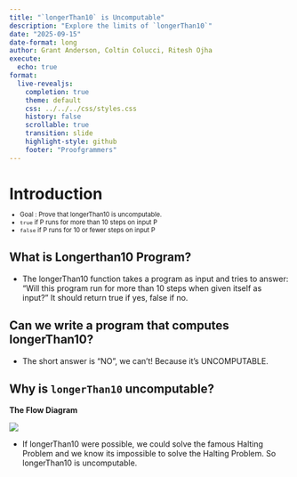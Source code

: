 ```yaml
---
title: "`longerThan10` is Uncomputable"
description: "Explore the limits of `longerThan10`"
date: "2025-09-15"
date-format: long
author: Grant Anderson, Coltin Colucci, Ritesh Ojha
execute:
  echo: true
format:
  live-revealjs:
    completion: true
    theme: default
    css: ../../../css/styles.css
    history: false
    scrollable: true
    transition: slide
    highlight-style: github
    footer: "Proofgrammers"
---
```


# Introduction

::: {.fragment style="margin-top: -0.5em; font-size: 0.8em;"} 
- Goal : Prove that longerThan10 is uncomputable.
- `true` if P runs for more than 10 steps on input P
- `false` if P runs for 10 or fewer steps on input P
:::

## What is Longerthan10 Program?

- The longerThan10 function takes a program as input and    tries to answer: "Will this program run for more than 10 steps when given itself as input?" It should return true if yes, false if no.
  
## Can we write a program that computes longerThan10?

- The short answer is "NO", we can't! Because it's UNCOMPUTABLE.

## Why is `longerThan10` uncomputable?
**The Flow Diagram**

![](flow.png)

- If longerThan10 were possible, we could solve the famous Halting Problem and we know its impossible to solve the Halting Problem. So longerThan10 is uncomputable.


